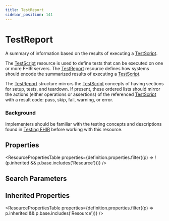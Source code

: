 ```yaml
---
title: TestReport
sidebar_position: 141
---
```


# TestReport

A summary of information based on the results of executing a <a href="/docs/api/fhir/resources/testscript">TestScript</a>.

  <Tabs queryString="intro-section">
  <TabItem value="usage" label="Usage" default>
    <div> <a name="scope"></a>   <p> The <a href="/docs/api/fhir/resources/testscript">TestScript</a> resource is used to define tests that can be executed on one or more FHIR servers. The <a href="/docs/api/fhir/resources/testreport">TestReport</a> resource defines how systems should encode the summarized results of executing a <a href="/docs/api/fhir/resources/testscript">TestScript</a>. </p> <p> The <a href="/docs/api/fhir/resources/testreport">TestReport</a> structure mirrors the <a href="/docs/api/fhir/resources/testscript">TestScript</a> concepts of having sections for setup, tests, and teardown. If present, these ordered lists should mirror the actions (either operations or assertions) of the referenced <a href="/docs/api/fhir/resources/testscript">TestScript</a> with a result code: pass, skip, fail, warning, or error. </p> </div>
    </TabItem>
  
  <TabItem value="backgroundAndContext" label="Background and Context">
    <div> <a name="bnc"></a>   <h3 class="self-link-parent"> Background <a href="https://www.hl7.org/fhir/testreport.html#7.4.2.1" title="link to here" class="self-link"></a></h3> <p> Implementers should be familiar with the testing concepts and descriptions found in <a href="https://www.hl7.org/fhir/testing.html">Testing FHIR</a> before working with this resource. </p>  </div>
    </TabItem>
  
</Tabs>


## Properties

<ResourcePropertiesTable properties={definition.properties.filter((p) => !(p.inherited && p.base.includes('Resource')))} />

## Search Parameters

<SearchParamsTable searchParams={definition.searchParameters} />

## Inherited Properties

<ResourcePropertiesTable properties={definition.properties.filter((p) => p.inherited && p.base.includes('Resource'))} />


